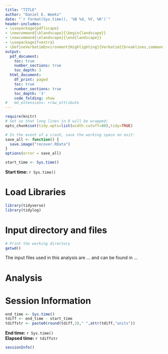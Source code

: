 ```yaml
---
title: "TITLE"
author: "Daniel E. Weeks"
date: "`r format(Sys.time(), '%B %d, %Y, %R')`"
header-includes:
- \usepackage{pdflscape}
- \newcommand{\blandscape}{\begin{landscape}}
- \newcommand{\elandscape}{\end{landscape}}
- \usepackage{fvextra}
- \DefineVerbatimEnvironment{Highlighting}{Verbatim}{breaklines,commandchars=\\\{\}}
output:
  pdf_document:
    toc: true
    number_sections: true
    toc_depth: 3
  html_document:
    df_print: paged
    toc: true
    number_sections: true
    toc_depth: '3'
    code_folding: show
#   md_extensions: +raw_attribute
---
```


```r
require(knitr)
# Set so that long lines in R will be wrapped:
opts_chunk$set(tidy.opts=list(width.cutoff=80),tidy=TRUE)
```

```r
# In the event of a crash, save the working space on exit:
save_all <- function() {
  save.image("recover.RData")
}
options(error = save_all)
```

```r
start_time <- Sys.time()
```

**Start time:** `r Sys.time()`

# Load Libraries

```r
library(tidyverse)
library(tidylog)
```

# Input directory and files 

```r
# Print the working directory
getwd()
```
The input files used in this analysis are ... and can be found in ... 

# Analysis

```{=latex}
For this raw LaTeX chunk to work, need to turn on this option in the YAML header
above:
%   md_extensions: +raw_attribute
```

# Session Information

```r
end_time <- Sys.time()
tdiff <- end_time - start_time
tdiffstr <- paste0(round(tdiff,3)," ",attr(tdiff,"units"))
```

**End time:** `r Sys.time()`      
**Elapsed time:** `r tdiffstr` 


```r
sessionInfo()
```

